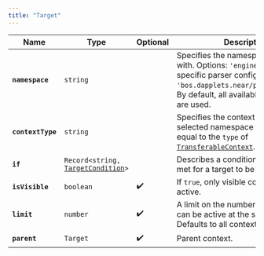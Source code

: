 ```yaml
---
title: "Target"
---
```


| Name              | Type                                                                | Optional | Description                                                                                                                                                                                          |
| ----------------- | ------------------------------------------------------------------- | -------- | ---------------------------------------------------------------------------------------------------------------------------------------------------------------------------------------------------- |
| **`namespace`**   | `string`                                                            |          | Specifies the namespace to work with. Options: `'engine'`, `'mweb'` or site specific parser config, for example `'bos.dapplets.near/parser/twitter'`. By default, all available namespaces are used. |
| **`contextType`** | `string`                                                            |          | Specifies the context type in the selected namespace to work with. Is equal to the `type` of [`TransferableContext`](/docs/api/transferable-context).                                                |
| **`if`**          | `Record<string, `[`TargetCondition`](/docs/api/target-condition)`>` |          | Describes a condition that must be met for a target to be used.                                                                                                                                      |
| **`isVisible`**   | `boolean`                                                           | ✔️       | If `true`, only visible contexts will be active.                                                                                                                                                     |
| **`limit`**       | `number`                                                            | ✔️       | A limit on the number of contexts that can be active at the same time. Defaults to all contexts.                                                                                                     |
| **`parent`**      | `Target`                                                            | ✔️       | Parent context.                                                                                                                                                                                      |
